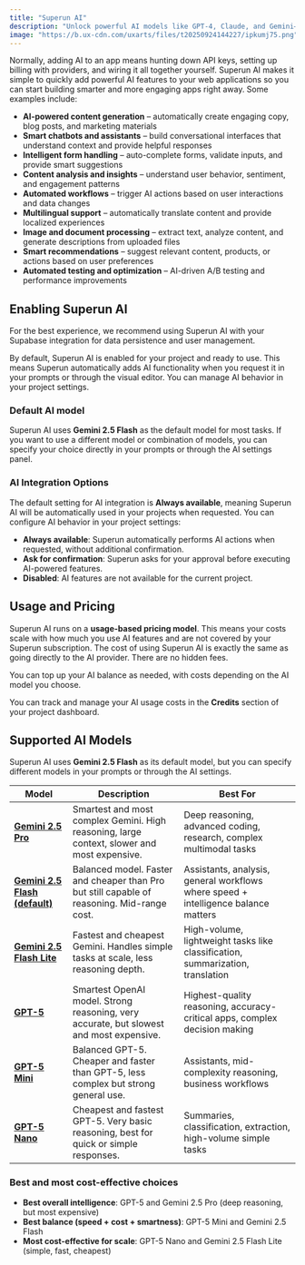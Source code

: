 ```yaml
---
title: "Superun AI"
description: "Unlock powerful AI models like GPT-4, Claude, and Gemini—no API keys, no setup required."
image: "https://b.ux-cdn.com/uxarts/files/t20250924144227/ipkumj75.png"
---
```



Normally, adding AI to an app means hunting down API keys, setting up billing with providers, and wiring it all together yourself. Superun AI makes it simple to quickly add powerful AI features to your web applications so you can start building smarter and more engaging apps right away. Some examples include:

* **AI-powered content generation** – automatically create engaging copy, blog posts, and marketing materials
* **Smart chatbots and assistants** – build conversational interfaces that understand context and provide helpful responses
* **Intelligent form handling** – auto-complete forms, validate inputs, and provide smart suggestions
* **Content analysis and insights** – understand user behavior, sentiment, and engagement patterns
* **Automated workflows** – trigger AI actions based on user interactions and data changes
* **Multilingual support** – automatically translate content and provide localized experiences
* **Image and document processing** – extract text, analyze content, and generate descriptions from uploaded files
* **Smart recommendations** – suggest relevant content, products, or actions based on user preferences
* **Automated testing and optimization** – AI-driven A/B testing and performance improvements

## Enabling Superun AI

For the best experience, we recommend using Superun AI with your Supabase integration for data persistence and user management.

By default, Superun AI is enabled for your project and ready to use. This means Superun automatically adds AI functionality when you request it in your prompts or through the visual editor. You can manage AI behavior in your project settings.

### Default AI model

Superun AI uses **Gemini 2.5 Flash** as the default model for most tasks. If you want to use a different model or combination of models, you can specify your choice directly in your prompts or through the AI settings panel.

### AI Integration Options

The default setting for AI integration is **Always available**, meaning Superun AI will be automatically used in your projects when requested. You can configure AI behavior in your project settings:

* **Always available**: Superun automatically performs AI actions when requested, without additional confirmation.
* **Ask for confirmation**: Superun asks for your approval before executing AI-powered features.
* **Disabled**: AI features are not available for the current project.

## Usage and Pricing

Superun AI runs on a **usage-based pricing model**. This means your costs scale with how much you use AI features and are not covered by your Superun subscription. The cost of using Superun AI is exactly the same as going directly to the AI provider. There are no hidden fees.

You can top up your AI balance as needed, with costs depending on the AI model you choose.

You can track and manage your AI usage costs in the **Credits** section of your project dashboard.

## Supported AI Models

Superun AI uses **Gemini 2.5 Flash** as its default model, but you can specify different models in your prompts or through the AI settings.

| Model | Description | Best For |
|-------|-------------|----------|
| [**Gemini 2.5 Pro**](https://deepmind.google/models/gemini/pro/) | Smartest and most complex Gemini. High reasoning, large context, slower and most expensive. | Deep reasoning, advanced coding, research, complex multimodal tasks |
| [**Gemini 2.5 Flash (default)**](https://deepmind.google/models/gemini/flash/) | Balanced model. Faster and cheaper than Pro but still capable of reasoning. Mid-range cost. | Assistants, analysis, general workflows where speed + intelligence balance matters |
| [**Gemini 2.5 Flash Lite**](https://deepmind.google/models/gemini/flash-lite/) | Fastest and cheapest Gemini. Handles simple tasks at scale, less reasoning depth. | High-volume, lightweight tasks like classification, summarization, translation |
| [**GPT-5**](https://openai.com/index/introducing-gpt-5/) | Smartest OpenAI model. Strong reasoning, very accurate, but slowest and most expensive. | Highest-quality reasoning, accuracy-critical apps, complex decision making |
| [**GPT-5 Mini**](https://platform.openai.com/docs/models/gpt-5-mini) | Balanced GPT-5. Cheaper and faster than GPT-5, less complex but strong general use. | Assistants, mid-complexity reasoning, business workflows |
| [**GPT-5 Nano**](https://platform.openai.com/docs/models/gpt-5-nano) | Cheapest and fastest GPT-5. Very basic reasoning, best for quick or simple responses. | Summaries, classification, extraction, high-volume simple tasks |

### Best and most cost-effective choices

* **Best overall intelligence**: GPT-5 and Gemini 2.5 Pro (deep reasoning, but most expensive)
* **Best balance (speed + cost + smartness)**: GPT-5 Mini and Gemini 2.5 Flash
* **Most cost-effective for scale**: GPT-5 Nano and Gemini 2.5 Flash Lite (simple, fast, cheapest)


